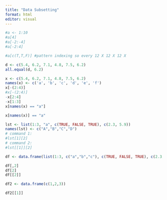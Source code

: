 ```yaml
---
title: "Data Subsetting"
format: html
editor: visual
---
```


```r
#a <- 1:10
#a[4]
#a[-2:-4]
#a[-2:4]

#a[c(T,T,F)] #pattern indexing so every 12 X 12 X 12 X

d <- c(5.4, 6.2, 7.1, 4.8, 7.5, 6.2)
all.equal(d, 6.2)
```

```r
x <- c(5.4, 6.2, 7.1, 4.8, 7.5, 6.2)
names(x) <- c('a', 'b', 'c', 'd', 'e', 'f')
x[-(2:4)]
#x[-(2:4)]
-x[2:4]
-x[1:3]
x[names(x) == "a"]

x[names(x)] == "a"


```

```r
lst <- list(1:3, "a", c(TRUE, FALSE, TRUE), c(2.3, 5.9))
names(lst) <- c("A","B","C","D")
# command 1:
#lst[1][2]
# command 2:
#lst[[1]][2]

df <- data.frame(list(1:3, c("a","b","c"), c(TRUE, FALSE, TRUE), c(2.3, 5.9, 4.2)))

df[,2]
df[2]
df[[2]]

df2 <- data.frame(c(1,2,3))

df2[[1]]
```
